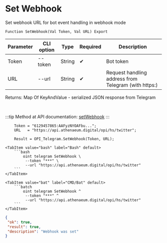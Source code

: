 ﻿---
sidebar_position: 3
---


# Set Webhook
 Set webhook URL for bot event handling in webhook mode



`Function SetWebhook(Val Token, Val URL) Export`

  | Parameter | CLI option | Type | Required | Description |
  |-|-|-|-|-|
  | Token | --token | String | &#x2714; | Bot token |
  | URL | --url | String | &#x2714; | Request handling address from Telegram (with https:) |

  
  Returns:  Map Of KeyAndValue - serialized JSON response from Telegram

<br/>

:::tip
Method at API documentation: [setWebhook](https://core.telegram.org/bots/api#setwebhook)
:::
<br/>


```bsl title="1C:Enterprise/OneScript code example"
    Token = "6129457865:AAFyzNYOAFbu...";
    URL   = "https://api.athenaeum.digital/opi/hs/twitter";

    Result = OPI_Telegram.SetWebhook(Token, URL);
```
 

 <Tabs>
  
    <TabItem value="bash" label="Bash" default>
        ```bash
            oint telegram SetWebhook \
             --token "***" \
             --url "https://api.athenaeum.digital/opi/hs/twitter"
        ```
    </TabItem>
  
    <TabItem value="bat" label="CMD/Bat" default>
        ```batch
            oint telegram SetWebhook ^
             --token "***" ^
             --url "https://api.athenaeum.digital/opi/hs/twitter"
        ```
    </TabItem>
</Tabs>


```json title="Result"
{
 "ok": true,
 "result": true,
 "description": "Webhook was set"
}
```
